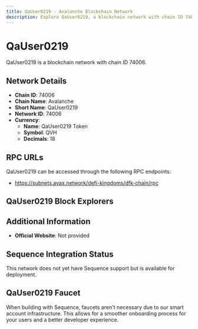 ```yaml
--- 
title: QaUser0219 - Avalanche Blockchain Network
description: Explore QaUser0219, a blockchain network with chain ID 74006. Learn about its native currency, QaUser0219 Token, and how to interact with the network.
---
```


# QaUser0219

QaUser0219 is a blockchain network with chain ID 74006.

## Network Details

- **Chain ID**: 74006
- **Chain Name**: Avalanche
- **Short Name**: QaUser0219
- **Network ID**: 74006
- **Currency**: 
  - **Name**: QaUser0219 Token
  - **Symbol**: QVH
  - **Decimals**: 18

## RPC URLs

QaUser0219 can be accessed through the following RPC endpoints:

- https://subnets.avax.network/defi-kingdoms/dfk-chain/rpc

## QaUser0219 Block Explorers



## Additional Information

- **Official Website**: Not provided

## Sequence Integration Status

This network does not yet have Sequence support but is available for deployment.

## QaUser0219 Faucet

When building with Sequence, faucets aren't necessary due to our smart account infrastructure. This allows for a smoother onboarding process for your users and a better developer experience.
